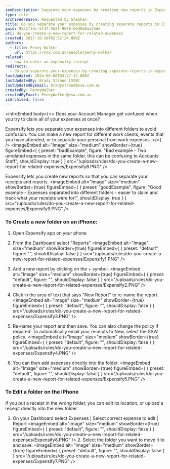 ```yaml
---
seoDescription: Separate your expenses by creating new reports in Expensify to avoid confusion and make it easier for your Account Manager to review and reimburse claims.
type: rule
archivedreason: Requested by Stephan
title: Do you separate your expenses by creating separate reports in Expensify?
guid: 95a1f3dc-5f4f-452f-90f6-66d9a9aa45de
uri: do-you-create-a-new-report-for-related-expenses
created: 2017-10-10T02:52:24.000Z
authors:
  - title: Penny Walker
    url: https://ssw.com.au/people/penny-walker
related:
  - how-to-enter-an-expensify-receipt
redirects:
  - do-you-separate-your-expenses-by-creating-separate-reports-in-expensify
lastUpdated: 2024-06-08T03:27:17.000Z
lastUpdatedBy: Brady Stroud [SSW]
lastUpdatedByEmail: bradystroud@ssw.com.au
createdBy: PennyWalker
createdByEmail: PennyWalker@ssw.com.au
isArchived: false
---
```


<introEmbed
  body={<>
Does your Account Manager get confused when you try to claim all of your expenses at once?

Expensify lets you separate your expenses into different folders to avoid confusion. You can make a new report for different work clients, events that you have attended, or to separate your personal from work expenses.
  </>}
/>
<imageEmbed
  alt="Image"
  size="medium"
  showBorder={true}
  figureEmbed={ {
    preset: "badExample",
    figure: "Bad example - Two unrelated expenses in the same folder, this can be confusing to Accounts Staff",
    shouldDisplay: true
  } }
  src="/uploads/rules/do-you-create-a-new-report-for-related-expenses/Expensify6.PNG"
/>

Expensify lets you create new reports so that you can separate your receipts and reports.
<imageEmbed
  alt="Image"
  size="medium"
  showBorder={true}
  figureEmbed={ {
    preset: "goodExample",
    figure: "Good example - Expenses separated into different folders - easier to claim and track what your receipts were for!",
    shouldDisplay: true
  } }
  src="/uploads/rules/do-you-create-a-new-report-for-related-expenses/Expensify9.PNG"
/>

### To Create a new folder on an iPhone:

1. Open Expensify app on your phone

2. From the Dashboard select "Reports"
<imageEmbed
  alt="Image"
  size="medium"
  showBorder={true}
  figureEmbed={ {
    preset: "default",
    figure: "",
    shouldDisplay: false
  } }
  src="/uploads/rules/do-you-create-a-new-report-for-related-expenses/Expensify1.PNG"
/>

3. Add a new report by clicking on the + symbol.
<imageEmbed
  alt="Image"
  size="medium"
  showBorder={true}
  figureEmbed={ {
    preset: "default",
    figure: "",
    shouldDisplay: false
  } }
  src="/uploads/rules/do-you-create-a-new-report-for-related-expenses/Expensify2.PNG"
/>

4. Click in the area of text that says "New Report" to re-name the report.
<imageEmbed
  alt="Image"
  size="medium"
  showBorder={true}
  figureEmbed={ {
    preset: "default",
    figure: "",
    shouldDisplay: false
  } }
  src="/uploads/rules/do-you-create-a-new-report-for-related-expenses/Expensify3.PNG"
/>

5. Re-name your report and then save. You can also change the policy if required. To automatically email your receipts to New, select the SSW policy.
<imageEmbed
  alt="Image"
  size="medium"
  showBorder={true}
  figureEmbed={ {
    preset: "default",
    figure: "",
    shouldDisplay: false
  } }
  src="/uploads/rules/do-you-create-a-new-report-for-related-expenses/Expensify4.PNG"
/>

6. You can then add expenses directly into the folder.
<imageEmbed
  alt="Image"
  size="medium"
  showBorder={true}
  figureEmbed={ {
    preset: "default",
    figure: "",
    shouldDisplay: false
  } }
  src="/uploads/rules/do-you-create-a-new-report-for-related-expenses/Expensify5.PNG"
/>

### To Edit a folder on the iPhone

If you put a receipt in the wrong folder, you can edit its location, or upload a receipt directly into the new folder.

1. On your Dashboard select Expenses | Select correct expense to edit | Report
<imageEmbed
  alt="Image"
  size="medium"
  showBorder={true}
  figureEmbed={ {
    preset: "default",
    figure: "",
    shouldDisplay: false
  } }
  src="/uploads/rules/do-you-create-a-new-report-for-related-expenses/Expensify8.PNG"
/> 2. Select the folder you want to move it to and save.
<imageEmbed
  alt="Image"
  size="medium"
  showBorder={true}
  figureEmbed={ {
    preset: "default",
    figure: "",
    shouldDisplay: false
  } }
  src="/uploads/rules/do-you-create-a-new-report-for-related-expenses/Expensify7.PNG"
/>
